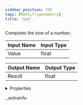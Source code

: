 ```yaml
---
sidebar_position: 759
tags: [Math,Trigonometry]
title: 'Sin'
---
```


Computes the sine of a number.



<IChip uuid="ea824326-5061-411d-980c-30031511c821" />

| Input Name | Input Type |
|-----------|-----------|
| Value | float |

| Output Name | Output Type |
|-----------|-----------|
| Result | float |


<details>
  <summary>Properties</summary>
  <div>
    <div>
    <table>
      <thead>
        <tr>
          <th>Room availability:</th>
          <th>Available everywhere</th>
        </tr>
        <tr>
          <th>Is beta required?</th>
          <th>No</th>
        </tr>
        <tr>
          <th>Is this chip a trolling risk?</th>
          <th>No</th>
        </tr>
        <tr>
          <th>Is this chip a role assignment risk?</th>
          <th>No</th>
        </tr>
        <tr>
          <th>Chip UUID</th>
          <th>ea824326-5061-411d-980c-30031511c821</th>
        </tr>
      </thead>
    </table>
    </div>
  </div>
</details>

._extrainfo